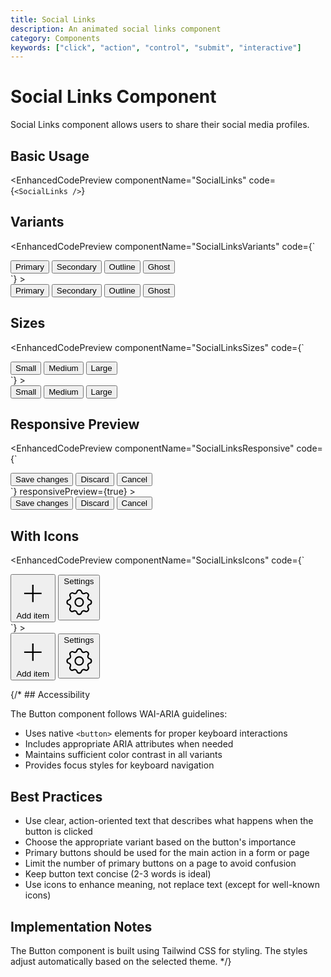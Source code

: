 ```yaml
---
title: Social Links
description: An animated social links component
category: Components
keywords: ["click", "action", "control", "submit", "interactive"]
---
```



<ComponentPreview>
<SocialLinks/>
</ComponentPreview>



<div className="flex justify-end mb-6">
  <ThemeSwitcher />
</div>



# Social Links Component

Social Links component allows users to share their social media profiles.

## Basic Usage

<EnhancedCodePreview
  componentName="SocialLinks"
  code={`<SocialLinks />`}
>
  <SocialLinks />
</EnhancedCodePreview>

## Variants

<EnhancedCodePreview
  componentName="SocialLinksVariants"
  code={`
<div className="flex flex-wrap gap-4">
  <Button variant="primary">Primary</Button>
  <Button variant="secondary">Secondary</Button>
  <Button variant="outline">Outline</Button>
  <Button variant="ghost">Ghost</Button>
</div>
  `}
>
  <div className="flex flex-wrap gap-4">
    <Button variant="primary">Primary</Button>
    <Button variant="secondary">Secondary</Button>
    <Button variant="outline">Outline</Button>
    <Button variant="ghost">Ghost</Button>
  </div>
</EnhancedCodePreview>

## Sizes

<EnhancedCodePreview
  componentName="SocialLinksSizes"
  code={`
<div className="flex flex-wrap items-center gap-4">
  <Button size="sm">Small</Button>
  <Button size="md">Medium</Button>
  <Button size="lg">Large</Button>
</div>
  `}
>
  <div className="flex flex-wrap items-center gap-4">
    <Button size="sm">Small</Button>
    <Button size="md">Medium</Button>
    <Button size="lg">Large</Button>
  </div>
</EnhancedCodePreview>

## Responsive Preview

<EnhancedCodePreview
  componentName="SocialLinksResponsive"
  code={`
<div className="grid grid-cols-1 md:grid-cols-3 gap-4 w-full">
  <Button variant="primary" className="w-full">Save changes</Button>
  <Button variant="secondary" className="w-full">Discard</Button>
  <Button variant="outline" className="w-full">Cancel</Button>
</div>
  `}
  responsivePreview={true}
>
  <div className="grid grid-cols-1 md:grid-cols-3 gap-4 w-full">
    <Button variant="primary" className="w-full">Save changes</Button>
    <Button variant="secondary" className="w-full">Discard</Button>
    <Button variant="outline" className="w-full">Cancel</Button>
  </div>
</EnhancedCodePreview>

## With Icons

<EnhancedCodePreview
  componentName="SocialLinksIcons"
  code={`
<div className="flex flex-wrap gap-4">
  <Button>
    <svg className="w-4 h-4 mr-2" fill="none" stroke="currentColor" viewBox="0 0 24 24" xmlns="http://www.w3.org/2000/svg">
      <path strokeLinecap="round" strokeLinejoin="round" strokeWidth={2} d="M12 6v6m0 0v6m0-6h6m-6 0H6" />
    </svg>
    Add item
  </Button>
  <Button variant="outline">
    Settings
    <svg className="w-4 h-4 ml-2" fill="none" stroke="currentColor" viewBox="0 0 24 24" xmlns="http://www.w3.org/2000/svg">
      <path strokeLinecap="round" strokeLinejoin="round" strokeWidth={2} d="M10.325 4.317c.426-1.756 2.924-1.756 3.35 0a1.724 1.724 0 002.573 1.066c1.543-.94 3.31.826 2.37 2.37a1.724 1.724 0 001.065 2.572c1.756.426 1.756 2.924 0 3.35a1.724 1.724 0 00-1.066 2.573c.94 1.543-.826 3.31-2.37 2.37a1.724 1.724 0 00-2.572 1.065c-.426 1.756-2.924 1.756-3.35 0a1.724 1.724 0 00-2.573-1.066c-1.543.94-3.31-.826-2.37-2.37a1.724 1.724 0 00-1.065-2.572c-1.756-.426-1.756-2.924 0-3.35a1.724 1.724 0 001.066-2.573c-.94-1.543.826-3.31 2.37-2.37.996.608 2.296.07 2.572-1.065z" />
      <path strokeLinecap="round" strokeLinejoin="round" strokeWidth={2} d="M15 12a3 3 0 11-6 0 3 3 0 016 0z" />
    </svg>
  </Button>
</div>
  `}
>
  <div className="flex flex-wrap gap-4">
    <Button>
      <svg className="w-4 h-4 mr-2" fill="none" stroke="currentColor" viewBox="0 0 24 24" xmlns="http://www.w3.org/2000/svg">
        <path strokeLinecap="round" strokeLinejoin="round" strokeWidth={2} d="M12 6v6m0 0v6m0-6h6m-6 0H6" />
      </svg>
      Add item
    </Button>
    <Button variant="outline">
      Settings
      <svg className="w-4 h-4 ml-2" fill="none" stroke="currentColor" viewBox="0 0 24 24" xmlns="http://www.w3.org/2000/svg">
        <path strokeLinecap="round" strokeLinejoin="round" strokeWidth={2} d="M10.325 4.317c.426-1.756 2.924-1.756 3.35 0a1.724 1.724 0 002.573 1.066c1.543-.94 3.31.826 2.37 2.37a1.724 1.724 0 001.065 2.572c1.756.426 1.756 2.924 0 3.35a1.724 1.724 0 00-1.066 2.573c.94 1.543-.826 3.31-2.37 2.37a1.724 1.724 0 00-2.572 1.065c-.426 1.756-2.924 1.756-3.35 0a1.724 1.724 0 00-2.573-1.066c-1.543.94-3.31-.826-2.37-2.37a1.724 1.724 0 00-1.065-2.572c-1.756-.426-1.756-2.924 0-3.35a1.724 1.724 0 001.066-2.573c-.94-1.543.826-3.31 2.37-2.37.996.608 2.296.07 2.572-1.065z" />
        <path strokeLinecap="round" strokeLinejoin="round" strokeWidth={2} d="M15 12a3 3 0 11-6 0 3 3 0 016 0z" />
      </svg>
    </Button>
  </div>
</EnhancedCodePreview>

{/* ## Accessibility

The Button component follows WAI-ARIA guidelines:

- Uses native `<button>` elements for proper keyboard interactions
- Includes appropriate ARIA attributes when needed
- Maintains sufficient color contrast in all variants
- Provides focus styles for keyboard navigation

## Best Practices

- Use clear, action-oriented text that describes what happens when the button is clicked
- Choose the appropriate variant based on the button's importance
- Primary buttons should be used for the main action in a form or page
- Limit the number of primary buttons on a page to avoid confusion
- Keep button text concise (2-3 words is ideal)
- Use icons to enhance meaning, not replace text (except for well-known icons)

## Implementation Notes

The Button component is built using Tailwind CSS for styling. The styles adjust automatically based on the selected theme. */}